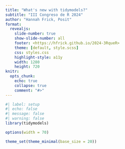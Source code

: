 ```yaml
---
title: "What's new with tidymodels?"
subtitle: "III Congreso de R 2024"
author: "Hannah Frick, Posit"
format:
  revealjs: 
    slide-number: true
    show-slide-number: all
    footer: <https://hfrick.github.io/2024-3RqueR>
    theme: [default, style.scss]
    css: styles.css
    highlight-style: a11y
    width: 1280
    height: 720
knitr:
  opts_chunk: 
    echo: true
    collapse: true
    comment: "#>"
---
```


```r
#| label: setup
#| echo: false
#| message: false
#| warning: false
library(tidymodels)

options(width = 70)

theme_set(theme_minimal(base_size = 20))
```